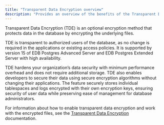 ```yaml
---
title: "Transparent Data Encryption overview"
description: "Provides an overview of the benefits of the Transparent Data Encryption feature"
---
```


Transparent Data Encryption (TDE) is an optional encryption method that protects data in the database by encrypting the underlying files.

TDE is transparent to authorized users of the database, as no change is required in the applications or existing access policies. It is supported by version 15 of EDB Postgres Advanced Server and EDB Postgres Extended Server with high availability.

TDE hardens your organization’s data security with minimum performance overhead and does not require additional storage. TDE also enables developers to secure their data using secure encryption algorithms without changing their applications. The feature securely stores individual tablespaces and logs encrypted with their own encryption keys, ensuring security of user data while preserving ease of management for database administrators.

For information about how to enable transparent data encryption and work with the encrypted files, see the [Transparent Data Encryption](https://www.enterprisedb.com/docs/tde/latest/) documentation.